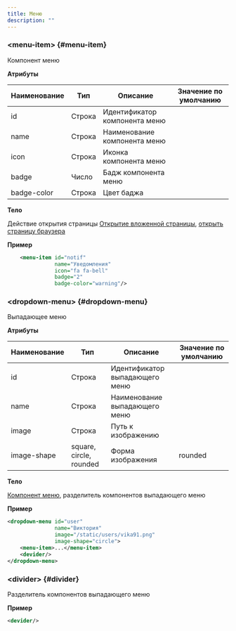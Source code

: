 ```yaml
---
title: Меню
description: ""
---
```


### &lt;menu-item&gt; {#menu-item}

Компонент меню

**Атрибуты**

|Наименование|Тип      |Описание                     |Значение по умолчанию|
|------------|---------|-----------------------------|---------------------|
|id          |Строка   |Идентификатор компонента меню|                     |
|name        |Строка   |Наименование компонента меню |                     |
|icon        |Строка   |Иконка компонента меню       |                     |
|badge       |Число    |Бадж компонента меню         |                     |
|badge-color |Строка   |Цвет баджа                   |                     |

**Тело**

Действие открытия страницы [Открытие вложенной страницы](../xml/action#open-page), [открыть страницу браузера](../xml/action#a)

**Пример**

```xml
    <menu-item id="notif"
               name="Уведомления"
               icon="fa fa-bell"
               badge="2"
               badge-color="warning"/>
```

### &lt;dropdown-menu&gt; {#dropdown-menu}

Выпадающее меню

**Атрибуты**

|Наименование|Тип                    |Описание                      |Значение по умолчанию|
|------------|-----------------------|------------------------------|---------------------|
|id          |Строка                 |Идентификатор выпадающего меню|                     |
|name        |Строка                 |Наименование выпадающего меню |                     |
|image       |Строка                 |Путь к изображению            |                     |
|image-shape |square, circle, rounded|Форма изображения             |rounded              |

**Тело**

[Компонент меню](../xml/menu#menu-item), разделитель компонентов выпадающего меню

**Пример**

```xml
<dropdown-menu id="user"
               name="Виктория"
               image="/static/users/vika91.png"
               image-shape="circle">
    <menu-item>...</menu-item>
    <devider/>
</dropdown-menu>
```

### &lt;divider&gt; {#divider}

Разделитель компонентов выпадающего меню

**Пример**

```xml
<devider/>
```
